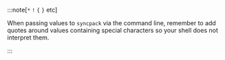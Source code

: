 :::note[`*` `!` `{` `}` etc]

When passing values to `syncpack` via the command line, remember to add quotes around values containing special characters so your shell does not interpret them.

:::
